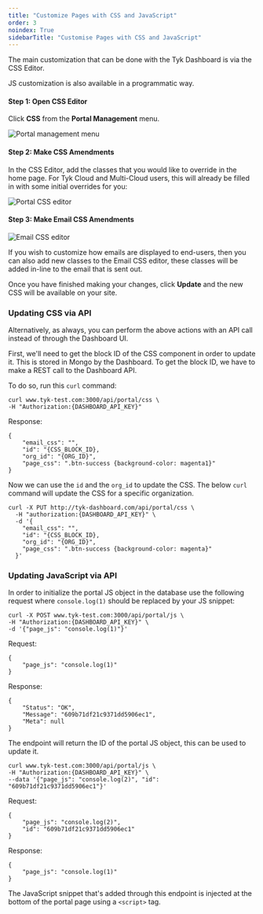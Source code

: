 ```yaml
---
title: "Customize Pages with CSS and JavaScript"
order: 3
noindex: True
sidebarTitle: "Customise Pages with CSS and JavaScript"
---
```



<LegacyClassicPortalApi/>

The main customization that can be done with the Tyk Dashboard is via the CSS Editor.

JS customization is also available in a programmatic way.

#### Step 1: Open CSS Editor

Click **CSS** from the **Portal Management** menu.

<img src="/img/dashboard/portal-management/cssNav.png" alt="Portal management menu" />

#### Step 2: Make CSS Amendments

In the CSS Editor, add the classes that you would like to override in the home page. For Tyk Cloud and Multi-Cloud users, this will already be filled in with some initial overrides for you:

<img src="/img/dashboard/portal-management/cssEditor.png" alt="Portal CSS editor" />

#### Step 3: Make Email CSS Amendments

<img src="/img/dashboard/portal-management/portal_email_css.png" alt="Email CSS editor" />

If you wish to customize how emails are displayed to end-users, then you can also add new classes to the Email CSS editor, these classes will be added in-line to the email that is sent out.

Once you have finished making your changes, click **Update** and the new CSS will be available on your site.

### Updating CSS via API
Alternatively, as always, you can perform the above actions with an API call instead of through the Dashboard UI.

First, we'll need to get the block ID of the CSS component in order to update it.  This is stored in Mongo by the Dashboard.
To get the block ID, we have to make a REST call to the Dashboard API.  

To do so, run this `curl` command:

```{.copyWrapper}
curl www.tyk-test.com:3000/api/portal/css \
-H "Authorization:{DASHBOARD_API_KEY}"
```
Response:
```{.copyWrapper}
{
    "email_css": "",
    "id": "{CSS_BLOCK_ID},
    "org_id": "{ORG_ID}",
    "page_css": ".btn-success {background-color: magenta1}"
}
```
Now we can use the `id` and the `org_id` to update the CSS.
The below `curl` command will update the CSS for a specific organization.

```{.copyWrapper}
curl -X PUT http://tyk-dashboard.com/api/portal/css \
  -H "authorization:{DASHBOARD_API_KEY}" \
  -d '{
    "email_css": "",
    "id": "{CSS_BLOCK_ID},
    "org_id": "{ORG_ID}",
    "page_css": ".btn-success {background-color: magenta}"
  }' 
```

 [1]: /img/dashboard/portal-management/portal_man_css.png
 [2]: /img/dashboard/portal-management/portal_site_css.png

 ### Updating JavaScript via API

 In order to initialize the portal JS object in the database use the following request where `console.log(1)` should be replaced by your JS snippet:

 ```{.copyWrapper}
curl -X POST www.tyk-test.com:3000/api/portal/js \
-H "Authorization:{DASHBOARD_API_KEY}" \
-d '{"page_js": "console.log(1)"}'
```

Request:
```{.copyWrapper}
{
    "page_js": "console.log(1)"
}
```

Response:
```{.copyWrapper}
{
    "Status": "OK",
    "Message": "609b71df21c9371dd5906ec1",
    "Meta": null
}
```

The endpoint will return the ID of the portal JS object, this can be used to update it.

 ```{.copyWrapper}
curl www.tyk-test.com:3000/api/portal/js \
-H "Authorization:{DASHBOARD_API_KEY}" \
--data '{"page_js": "console.log(2)", "id": "609b71df21c9371dd5906ec1"}'
```

Request:
```{.copyWrapper}
{
    "page_js": "console.log(2)",
    "id": "609b71df21c9371dd5906ec1"
}
```

Response:
```{.copyWrapper}
{
    "page_js": "console.log(1)"
}
```

The JavaScript snippet that's added through this endpoint is injected at the bottom of the portal page using a `<script>` tag.
